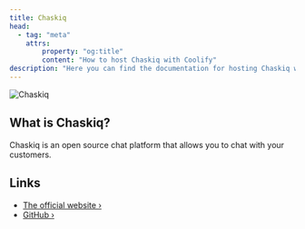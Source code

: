 ```yaml
---
title: Chaskiq
head:
  - tag: "meta"
    attrs:
        property: "og:title"
        content: "How to host Chaskiq with Coolify"
description: "Here you can find the documentation for hosting Chaskiq with Coolify."
---
```



<Badge text="One-click setup." variant="note" size="large" />

![Chaskiq](https://user-images.githubusercontent.com/11976/81771025-eaefe780-94af-11ea-881b-ad7910536fee.png)

## What is Chaskiq?

Chaskiq is an open source chat platform that allows you to chat with your customers.

## Links

- [The official website ›](https://chaskiq.io)
- [GitHub ›](https://github.com/chaskiq/chaskiq)
